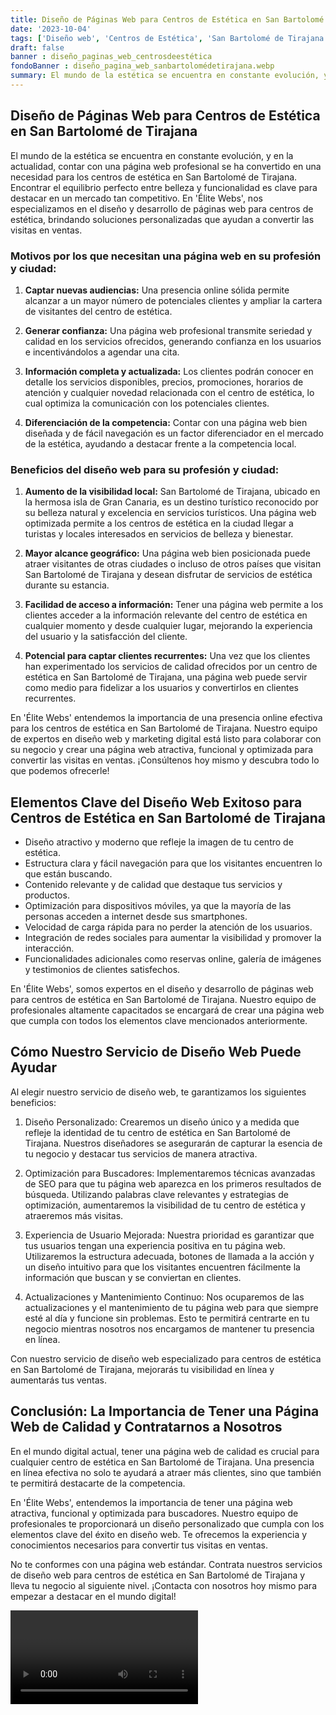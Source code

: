 ```yaml
---
title: Diseño de Páginas Web para Centros de Estética en San Bartolomé de Tirajana
date: '2023-10-04'
tags: ['Diseño web', 'Centros de Estética', 'San Bartolomé de Tirajana']
draft: false
banner : diseño_paginas_web_centrosdeestética
fondoBanner : diseño_pagina_web_sanbartolomédetirajana.webp
summary: El mundo de la estética se encuentra en constante evolución, y en la actualidad, contar con una página web profesional se ha convertido en una necesidad para los centros de estética en San Bartolomé de Tirajana. Encontrar el equilibrio perfecto entre belleza y funcionalidad es clave para destacar en un mercado tan competitivo. En 'Élite Webs', nos especializamos en el diseño y desarrollo de páginas web para centros de estética, brindando soluciones personalizadas que ayudan a convertir las visitas en ventas.
---
```


## **Diseño de Páginas Web para Centros de Estética en San Bartolomé de Tirajana**

El mundo de la estética se encuentra en constante evolución, y en la actualidad, contar con una página web profesional se ha convertido en una necesidad para los centros de estética en San Bartolomé de Tirajana. Encontrar el equilibrio perfecto entre belleza y funcionalidad es clave para destacar en un mercado tan competitivo. En 'Élite Webs', nos especializamos en el diseño y desarrollo de páginas web para centros de estética, brindando soluciones personalizadas que ayudan a convertir las visitas en ventas.

### **Motivos por los que necesitan una página web en su profesión y ciudad:**

1. **Captar nuevas audiencias:** Una presencia online sólida permite alcanzar a un mayor número de potenciales clientes y ampliar la cartera de visitantes del centro de estética.

2. **Generar confianza:** Una página web profesional transmite seriedad y calidad en los servicios ofrecidos, generando confianza en los usuarios e incentivándolos a agendar una cita.

3. **Información completa y actualizada:** Los clientes podrán conocer en detalle los servicios disponibles, precios, promociones, horarios de atención y cualquier novedad relacionada con el centro de estética, lo cual optimiza la comunicación con los potenciales clientes.

4. **Diferenciación de la competencia:** Contar con una página web bien diseñada y de fácil navegación es un factor diferenciador en el mercado de la estética, ayudando a destacar frente a la competencia local.

### **Beneficios del diseño web para su profesión y ciudad:**

1. **Aumento de la visibilidad local:** San Bartolomé de Tirajana, ubicado en la hermosa isla de Gran Canaria, es un destino turístico reconocido por su belleza natural y excelencia en servicios turísticos. Una página web optimizada permite a los centros de estética en la ciudad llegar a turistas y locales interesados en servicios de belleza y bienestar.

2. **Mayor alcance geográfico:** Una página web bien posicionada puede atraer visitantes de otras ciudades o incluso de otros países que visitan San Bartolomé de Tirajana y desean disfrutar de servicios de estética durante su estancia.

3. **Facilidad de acceso a información:** Tener una página web permite a los clientes acceder a la información relevante del centro de estética en cualquier momento y desde cualquier lugar, mejorando la experiencia del usuario y la satisfacción del cliente.

4. **Potencial para captar clientes recurrentes:** Una vez que los clientes han experimentado los servicios de calidad ofrecidos por un centro de estética en San Bartolomé de Tirajana, una página web puede servir como medio para fidelizar a los usuarios y convertirlos en clientes recurrentes.

En 'Élite Webs' entendemos la importancia de una presencia online efectiva para los centros de estética en San Bartolomé de Tirajana. Nuestro equipo de expertos en diseño web y marketing digital está listo para colaborar con su negocio y crear una página web atractiva, funcional y optimizada para convertir las visitas en ventas. ¡Consúltenos hoy mismo y descubra todo lo que podemos ofrecerle!

<GifSeo />

<Cta />

## Elementos Clave del Diseño Web Exitoso para Centros de Estética en San Bartolomé de Tirajana

- Diseño atractivo y moderno que refleje la imagen de tu centro de estética.
- Estructura clara y fácil navegación para que los visitantes encuentren lo que están buscando.
- Contenido relevante y de calidad que destaque tus servicios y productos.
- Optimización para dispositivos móviles, ya que la mayoría de las personas acceden a internet desde sus smartphones.
- Velocidad de carga rápida para no perder la atención de los usuarios.
- Integración de redes sociales para aumentar la visibilidad y promover la interacción.
- Funcionalidades adicionales como reservas online, galería de imágenes y testimonios de clientes satisfechos.

En 'Élite Webs', somos expertos en el diseño y desarrollo de páginas web para centros de estética en San Bartolomé de Tirajana. Nuestro equipo de profesionales altamente capacitados se encargará de crear una página web que cumpla con todos los elementos clave mencionados anteriormente. 

## Cómo Nuestro Servicio de Diseño Web Puede Ayudar

Al elegir nuestro servicio de diseño web, te garantizamos los siguientes beneficios:

1. Diseño Personalizado: Crearemos un diseño único y a medida que refleje la identidad de tu centro de estética en San Bartolomé de Tirajana. Nuestros diseñadores se asegurarán de capturar la esencia de tu negocio y destacar tus servicios de manera atractiva.

2. Optimización para Buscadores: Implementaremos técnicas avanzadas de SEO para que tu página web aparezca en los primeros resultados de búsqueda. Utilizando palabras clave relevantes y estrategias de optimización, aumentaremos la visibilidad de tu centro de estética y atraeremos más visitas.

3. Experiencia de Usuario Mejorada: Nuestra prioridad es garantizar que tus usuarios tengan una experiencia positiva en tu página web. Utilizaremos la estructura adecuada, botones de llamada a la acción y un diseño intuitivo para que los visitantes encuentren fácilmente la información que buscan y se conviertan en clientes.

4. Actualizaciones y Mantenimiento Continuo: Nos ocuparemos de las actualizaciones y el mantenimiento de tu página web para que siempre esté al día y funcione sin problemas. Esto te permitirá centrarte en tu negocio mientras nosotros nos encargamos de mantener tu presencia en línea.

Con nuestro servicio de diseño web especializado para centros de estética en San Bartolomé de Tirajana, mejorarás tu visibilidad en línea y aumentarás tus ventas.

## Conclusión: La Importancia de Tener una Página Web de Calidad y Contratarnos a Nosotros

En el mundo digital actual, tener una página web de calidad es crucial para cualquier centro de estética en San Bartolomé de Tirajana. Una presencia en línea efectiva no solo te ayudará a atraer más clientes, sino que también te permitirá destacarte de la competencia.

En 'Élite Webs', entendemos la importancia de tener una página web atractiva, funcional y optimizada para buscadores. Nuestro equipo de profesionales te proporcionará un diseño personalizado que cumpla con los elementos clave del éxito en diseño web. Te ofrecemos la experiencia y conocimientos necesarios para convertir tus visitas en ventas.

No te conformes con una página web estándar. Contrata nuestros servicios de diseño web para centros de estética en San Bartolomé de Tirajana y lleva tu negocio al siguiente nivel. ¡Contacta con nosotros hoy mismo para empezar a destacar en el mundo digital!

<Video />

<CtaBot job='Centros de Estética' city='San Bartolomé de Tirajana'/>

<Gmaps query='San Bartolomé de Tirajana+españa+maps' />